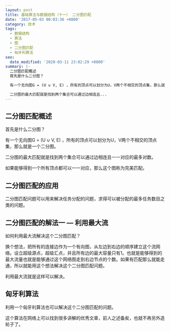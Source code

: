 ```yaml
---
layout: post
title: 基础算法与数据结构（十一） 二分图匹配
date: '2017-05-03 00:03:36 +0800'
category: 技术
tags:
  - 数据结构
  - 算法
  - 图
  - 二分图匹配
  - 匈牙利算法
seo:
  date_modified: '2020-03-11 23:02:29 +0800'
summary: |-
  二分图匹配概述
  首先是什么二分图？

  有一个无向图G = (U ∪ V, E) ，所有的顶点可以划分为U，V两个不相交的顶点集，那么就是一个二分图。

  二分图的最大匹配就是找到两个集合可以通过边相连且...
---
```


## 二分图匹配概述
首先是什么二分图？

有一个无向图G = (U ∪ V, E) ，所有的顶点可以划分为U，V两个不相交的顶点集，那么就是一个二分图。

二分图的最大匹配就是找到两个集合可以通过边相连且一一对应的最多对数。

如果能够得到一个所有顶点都可以一一对应，那么这个图称为完美匹配。

## 二分图匹配的应用
二分图匹配问题可以用来解决任务分配的问题，求得可以被分配的最多任务数目之类的问题。

## 二分图匹配的解法一 — 利用最大流
如何利用最大流解决这个二分图匹配？

换个想法，把所有的连接边作为一个有向图，从左边到右边的顺序建立这个流网络。设立超级源点，超级汇点，并且所有边的最大容量只有1。也就是能够得到的最大流量也就是能够通过这个网络图走到右边节点的个数。如果有匹配那么就能走通，所以就能用这个想法解决这个二分图匹配问题。

利用最大流就是这样可以解决。

## 匈牙利算法
利用一个匈牙利算法也可以解决这个二分图匹配的问题。

这个算法在网络上可以找到很多讲解的优秀文章，前人之述备矣，也就不再另外造轮子了。
